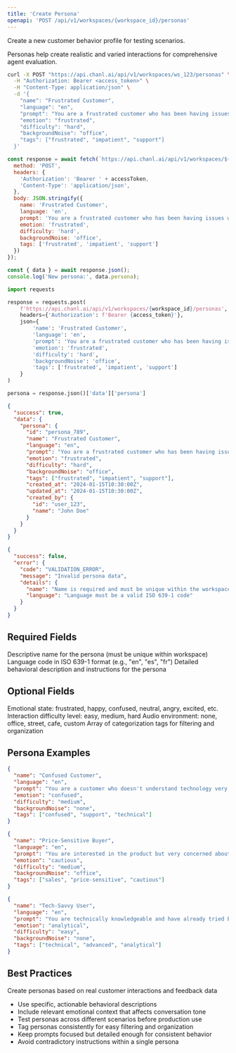 ```yaml
---
title: 'Create Persona'
openapi: 'POST /api/v1/workspaces/{workspace_id}/personas'
---
```


Create a new customer behavior profile for testing scenarios.

Personas help create realistic and varied interactions for comprehensive agent evaluation.

<RequestExample>

```bash cURL
curl -X POST "https://api.chanl.ai/api/v1/workspaces/ws_123/personas" \
  -H "Authorization: Bearer <access_token>" \
  -H "Content-Type: application/json" \
  -d '{
    "name": "Frustrated Customer",
    "language": "en",
    "prompt": "You are a frustrated customer who has been having issues with your service for weeks. You are impatient and want immediate resolution. Speak with an upset but not abusive tone.",
    "emotion": "frustrated",
    "difficulty": "hard",
    "backgroundNoise": "office",
    "tags": ["frustrated", "impatient", "support"]
  }'
```

```javascript JavaScript
const response = await fetch(`https://api.chanl.ai/api/v1/workspaces/${workspaceId}/personas`, {
  method: 'POST',
  headers: {
    'Authorization': 'Bearer ' + accessToken,
    'Content-Type': 'application/json',
  },
  body: JSON.stringify({
    name: 'Frustrated Customer',
    language: 'en',
    prompt: 'You are a frustrated customer who has been having issues with your service for weeks. You are impatient and want immediate resolution. Speak with an upset but not abusive tone.',
    emotion: 'frustrated',
    difficulty: 'hard',
    backgroundNoise: 'office',
    tags: ['frustrated', 'impatient', 'support']
  })
});

const { data } = await response.json();
console.log('New persona:', data.persona);
```

```python Python
import requests

response = requests.post(
    f'https://api.chanl.ai/api/v1/workspaces/{workspace_id}/personas',
    headers={'Authorization': f'Bearer {access_token}'},
    json={
        'name': 'Frustrated Customer',
        'language': 'en',
        'prompt': 'You are a frustrated customer who has been having issues with your service for weeks. You are impatient and want immediate resolution. Speak with an upset but not abusive tone.',
        'emotion': 'frustrated',
        'difficulty': 'hard',
        'backgroundNoise': 'office',
        'tags': ['frustrated', 'impatient', 'support']
    }
)

persona = response.json()['data']['persona']
```

</RequestExample>

<ResponseExample>

```json Success Response
{
  "success": true,
  "data": {
    "persona": {
      "id": "persona_789",
      "name": "Frustrated Customer",
      "language": "en",
      "prompt": "You are a frustrated customer who has been having issues with your service for weeks. You are impatient and want immediate resolution. Speak with an upset but not abusive tone.",
      "emotion": "frustrated",
      "difficulty": "hard",
      "backgroundNoise": "office",
      "tags": ["frustrated", "impatient", "support"],
      "created_at": "2024-01-15T10:30:00Z",
      "updated_at": "2024-01-15T10:30:00Z",
      "created_by": {
        "id": "user_123",
        "name": "John Doe"
      }
    }
  }
}
```

```json Error Response
{
  "success": false,
  "error": {
    "code": "VALIDATION_ERROR",
    "message": "Invalid persona data",
    "details": {
      "name": "Name is required and must be unique within the workspace",
      "language": "Language must be a valid ISO 639-1 code"
    }
  }
}
```

</ResponseExample>

## Required Fields

<ParamField body="name" type="string" required>
  Descriptive name for the persona (must be unique within workspace)
</ParamField>

<ParamField body="language" type="string" required>
  Language code in ISO 639-1 format (e.g., "en", "es", "fr")
</ParamField>

<ParamField body="prompt" type="string" required>
  Detailed behavioral description and instructions for the persona
</ParamField>

## Optional Fields

<ParamField body="emotion" type="string">
  Emotional state: frustrated, happy, confused, neutral, angry, excited, etc.
</ParamField>

<ParamField body="difficulty" type="string">
  Interaction difficulty level: easy, medium, hard
</ParamField>

<ParamField body="backgroundNoise" type="string">
  Audio environment: none, office, street, cafe, custom
</ParamField>

<ParamField body="tags" type="array">
  Array of categorization tags for filtering and organization
</ParamField>

## Persona Examples

<CodeGroup>

```json Customer Service
{
  "name": "Confused Customer",
  "language": "en",
  "prompt": "You are a customer who doesn't understand technology very well. You need help but have trouble explaining your issue clearly. Ask lots of questions and need things explained simply.",
  "emotion": "confused",
  "difficulty": "medium",
  "backgroundNoise": "none",
  "tags": ["confused", "support", "technical"]
}
```

```json Sales
{
  "name": "Price-Sensitive Buyer",
  "language": "en",
  "prompt": "You are interested in the product but very concerned about price. You want to understand value and ask about discounts, cheaper alternatives, and payment plans.",
  "emotion": "cautious",
  "difficulty": "medium",
  "backgroundNoise": "office",
  "tags": ["sales", "price-sensitive", "cautious"]
}
```

```json Technical Support
{
  "name": "Tech-Savvy User",
  "language": "en",
  "prompt": "You are technically knowledgeable and have already tried basic troubleshooting. You provide detailed information and prefer technical explanations.",
  "emotion": "analytical",
  "difficulty": "easy",
  "backgroundNoise": "none",
  "tags": ["technical", "advanced", "analytical"]
}
```

</CodeGroup>

## Best Practices

<Tip>
Create personas based on real customer interactions and feedback data
</Tip>

- Use specific, actionable behavioral descriptions
- Include relevant emotional context that affects conversation tone
- Test personas across different scenarios before production use
- Tag personas consistently for easy filtering and organization
- Keep prompts focused but detailed enough for consistent behavior
- Avoid contradictory instructions within a single persona